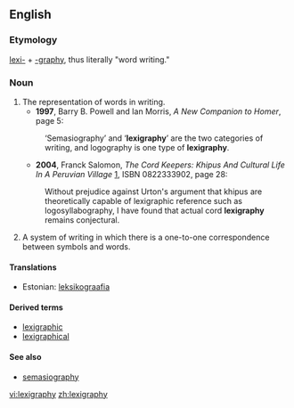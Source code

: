 ==English==

===Etymology===

[[lexi-]] + [[-graphy]], thus literally "word writing."

===Noun===
{{en-noun|-}}

# The representation of words in writing.
#*'''1997''', Barry B. Powell and Ian Morris, ''A New Companion to Homer'', page 5:
#: ‘Semasiography’ and ‘'''lexigraphy'''’ are the two categories of writing, and logography is one type of '''lexigraphy'''.
#*'''2004''', Franck Salomon, ''The Cord Keepers: Khipus And Cultural Life In A Peruvian Village'' [http://books.google.com/books?id=COVXXp3xwuIC], ISBN 0822333902, page 28:
#: Without prejudice against Urton's argument that khipus are theoretically capable of lexigraphic reference such as logosyllabography, I have found that actual cord '''lexigraphy''' remains conjectural.
# A system of writing in which there is a one-to-one correspondence between symbols and words.

====Translations====
{{trans-top|the representation of words in writing}}
* Estonian: [[leksikograafia]]
{{trans-mid}}
{{trans-bottom}}

====Derived terms====
*[[lexigraphic]]
*[[lexigraphical]]

====See also====
*[[semasiography]]

[[vi:lexigraphy]]
[[zh:lexigraphy]]